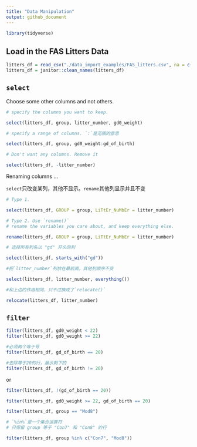 ```yaml
---
title: "Data Manipulation"
output: github_document
---
```


```r
library(tidyverse)
```

## Load in the FAS Litters Data

```r
litters_df = read_csv("./data_import_examples/FAS_litters.csv", na = c("NA", ".", ""))
litters_df = janitor::clean_names(litters_df)
```

## `select`

Choose some other columns and not others.

```r
# specify the columns you want to keep.

select(litters_df, group, litter_number, gd0_weight)
```

```r
# specify a range of columns. `:`是范围的意思

select(litters_df, group, gd0_weight:gd_of_birth)
```

```r
# Don't want any columns. Remove it

select(litters_df, -litter_number)
```

Renaming columns ...

`select`只改变某列，其他不显示。`rename`其他列显示并且不变

```r
# Type 1.

select(litters_df, GROUP = group, LiTtEr_NuMbEr = litter_number)
```

```r
# Type 2. Use `rename()`
# rename the variables you care about, and keep everything else.

rename(litters_df, GROUP = group, LiTtEr_NuMbEr = litter_number)
```

```r
# 选择所有列名以 "gd" 开头的列

select(litters_df, starts_with("gd"))
```

```r
#把`litter_number`列放在最前面，其他列顺序不变

select(litters_df, litter_number, everything())
```

```r
#和上边的作用相同，只不过换成了`relocate()`

relocate(litters_df, litter_number)
```

## `filter`

```r
filter(litters_df, gd0_weight < 22)
filter(litters_df, gd0_weight >= 22)
```

```r
#必须两个等于号
filter(litters_df, gd_of_birth == 20)
```

```r
#去除等于20的行，展示剩下的
filter(litters_df, gd_of_birth != 20) 
```
or
```r
filter(litters_df, !(gd_of_birth == 20)) 
```


```r
filter(litters_df, gd0_weight >= 22, gd_of_birth == 20)
```

```r
filter(litters_df, group == "Mod8")
```

```r
# `%in%`是一个集合运算符
# 只保留 group 等于 "Con7" 和 "Con8" 的行

filter(litters_df, group %in% c("Con7", "Mod8"))
```

